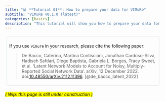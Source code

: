 ---
title: "💻 **Tutorial 01**: How to prepare your data for VIMuRe"
subtitle: "VIMuRe v0.1.0 (latest)"
categories: [basics]
description: "This tutorial will show you how to prepare your data for VIMuRe. <mark>(Under development)</mark>"
---

<div style="display:inline-block;border-radius: 0.25rem;border: solid 1px #dee2e6;margin:1%;padding:1.5%;background-color:$popover-bg">

If you use `vimure` in your research, please cite the following paper:

> De Bacco, Caterina, Martina Contisciani, Jonathan Cardoso-Silva, Hadiseh Safdari, Diego Baptista, Gabriela L. Borges, Tracy Sweet, et al. 'Latent Network Models to Account for Noisy, Multiply-Reported Social Network Data'. arXiv, 12 December 2022. doi:[10.48550/arXiv.2112.11396](https://arxiv.org/abs/2112.11396). [@de_bacco_latent_2022]

</div>

<mark>_( Wip: this page is still under construction )_</mark>